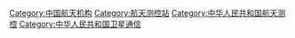 [[Category:中国航天机构|Category:中国航天机构]]
[[Category:航天测控站|Category:航天测控站]]
[[Category:中华人民共和国航天测控|Category:中华人民共和国航天测控]]
[[Category:中华人民共和国卫星通信|Category:中华人民共和国卫星通信]]